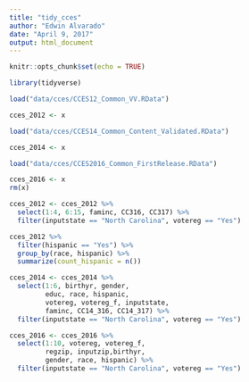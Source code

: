 ```yaml
---
title: "tidy_cces"
author: "Edwin Alvarado"
date: "April 9, 2017"
output: html_document
---
```


```r
knitr::opts_chunk$set(echo = TRUE)
```

```r
library(tidyverse)
```

```r
load("data/cces/CCES12_Common_VV.RData")

cces_2012 <- x

load("data/cces/CCES14_Common_Content_Validated.RData")

cces_2014 <- x

load("data/cces/CCES2016_Common_FirstRelease.RData")

cces_2016 <- x
rm(x)
```

```r
cces_2012 <- cces_2012 %>%
  select(1:4, 6:15, faminc, CC316, CC317) %>%
  filter(inputstate == "North Carolina", votereg == "Yes")

cces_2012 %>%
  filter(hispanic == "Yes") %>%
  group_by(race, hispanic) %>%
  summarize(count_hispanic = n())

```

```r
cces_2014 <- cces_2014 %>%
  select(1:6, birthyr, gender, 
         educ, race, hispanic, 
         votereg, votereg_f, inputstate, 
         faminc, CC14_316, CC14_317) %>%
  filter(inputstate == "North Carolina", votereg == "Yes")
```

```r
cces_2016 <- cces_2016 %>%
  select(1:10, votereg, votereg_f,
         regzip, inputzip,birthyr,
         gender, race, hispanic) %>%
  filter(inputstate == "North Carolina", votereg == "Yes")
```

